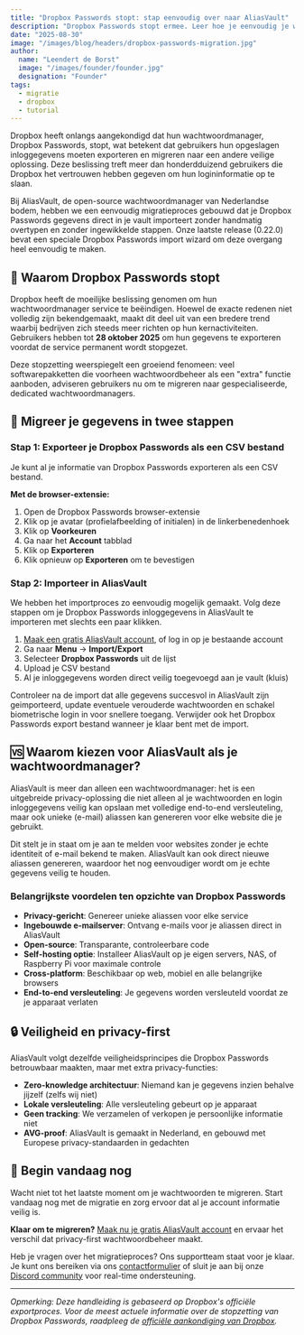 ```yaml
---
title: "Dropbox Passwords stopt: stap eenvoudig over naar AliasVault"
description: "Dropbox Passwords stopt ermee. Leer hoe je eenvoudig je wachtwoorden kunt migreren naar AliasVault met de ingebouwde import wizard"
date: "2025-08-30"
image: "/images/blog/headers/dropbox-passwords-migration.jpg"
author:
  name: "Leendert de Borst"
  image: "/images/founder/founder.jpg"
  designation: "Founder"
tags:
  - migratie
  - dropbox
  - tutorial
---
```


Dropbox heeft onlangs aangekondigd dat hun wachtwoordmanager, Dropbox Passwords, stopt, wat betekent dat gebruikers hun opgeslagen inloggegevens moeten exporteren en migreren naar een andere veilige oplossing. Deze beslissing treft meer dan honderdduizend gebruikers die Dropbox het vertrouwen hebben gegeven om hun logininformatie op te slaan.

Bij AliasVault, de open-source wachtwoordmanager van Nederlandse bodem, hebben we een eenvoudig migratieproces gebouwd dat je Dropbox Passwords gegevens direct in je vault importeert zonder handmatig overtypen en zonder ingewikkelde stappen. Onze laatste release (0.22.0) bevat een speciale Dropbox Passwords import wizard om deze overgang heel eenvoudig te maken.

## 🚨 Waarom Dropbox Passwords stopt

Dropbox heeft de moeilijke beslissing genomen om hun wachtwoordmanager service te beëindigen. Hoewel de exacte redenen niet volledig zijn bekendgemaakt, maakt dit deel uit van een bredere trend waarbij bedrijven zich steeds meer richten op hun kernactiviteiten. Gebruikers hebben tot **28 oktober 2025** om hun gegevens te exporteren voordat de service permanent wordt stopgezet.

Deze stopzetting weerspiegelt een groeiend fenomeen: veel softwarepakketten die voorheen wachtwoordbeheer als een "extra" functie aanboden, adviseren gebruikers nu om te migreren naar gespecialiseerde, dedicated wachtwoordmanagers.

## 🔄 Migreer je gegevens in twee stappen

### Stap 1: Exporteer je Dropbox Passwords als een CSV bestand

Je kunt al je informatie van Dropbox Passwords exporteren als een CSV bestand.

**Met de browser-extensie:**

1. Open de Dropbox Passwords browser-extensie
2. Klik op je avatar (profielafbeelding of initialen) in de linkerbenedenhoek
3. Klik op **Voorkeuren**
4. Ga naar het **Account** tabblad
5. Klik op **Exporteren**
6. Klik opnieuw op **Exporteren** om te bevestigen

### Stap 2: Importeer in AliasVault

We hebben het importproces zo eenvoudig mogelijk gemaakt. Volg deze stappen om je Dropbox Passwords inloggegevens in AliasVault te importeren met slechts een paar klikken.

1. [Maak een gratis AliasVault account](https://www.aliasvault.net/), of log in op je bestaande account
2. Ga naar **Menu** → **Import/Export**
3. Selecteer **Dropbox Passwords** uit de lijst
4. Upload je CSV bestand
5. Al je inloggegevens worden direct veilig toegevoegd aan je vault (kluis)

<ClickableImage
 src="/images/blog/large/dropbox-passwords-migration.jpg"
 alt="AliasVault 0.22.0 Release"
 caption="Eén klik import van Dropbox Passwords naar AliasVault"
/>

Controleer na de import dat alle gegevens succesvol in AliasVault zijn geimporteerd, update eventuele verouderde wachtwoorden en schakel biometrische login in voor snellere toegang.
Verwijder ook het Dropbox Passwords export bestand wanneer je klaar bent met de import.

## 🆚 Waarom kiezen voor AliasVault als je wachtwoordmanager?

AliasVault is meer dan alleen een wachtwoordmanager: het is een uitgebreide privacy-oplossing die niet alleen al je wachtwoorden en login inloggegevens veilig kan opslaan met volledige end-to-end versleuteling, maar ook unieke (e-mail) aliassen kan genereren voor elke website die je gebruikt.

Dit stelt je in staat om je aan te melden voor websites zonder je echte identiteit of e-mail bekend te maken. AliasVault kan ook direct nieuwe aliassen genereren, waardoor het nog eenvoudiger wordt om je echte gegevens veilig te houden.

### Belangrijkste voordelen ten opzichte van Dropbox Passwords

- **Privacy-gericht**: Genereer unieke aliassen voor elke service
- **Ingebouwde e-mailserver**: Ontvang e-mails voor je aliassen direct in AliasVault
- **Open-source**: Transparante, controleerbare code
- **Self-hosting optie**: Installeer AliasVault op je eigen servers, NAS, of Raspberry Pi voor maximale controle
- **Cross-platform**: Beschikbaar op web, mobiel en alle belangrijke browsers
- **End-to-end versleuteling**: Je gegevens worden versleuteld voordat ze je apparaat verlaten

## 🔒 Veiligheid en privacy-first

AliasVault volgt dezelfde veiligheidsprincipes die Dropbox Passwords betrouwbaar maakten, maar met extra privacy-functies:

- **Zero-knowledge architectuur**: Niemand kan je gegevens inzien behalve jijzelf (zelfs wij niet)
- **Lokale versleuteling**: Alle versleuteling gebeurt op je apparaat
- **Geen tracking**: We verzamelen of verkopen je persoonlijke informatie niet
- **AVG-proof**: AliasVault is gemaakt in Nederland, en gebouwd met Europese privacy-standaarden in gedachten

## 🚀 Begin vandaag nog

Wacht niet tot het laatste moment om je wachtwoorden te migreren. Start vandaag nog met de migratie en zorg ervoor dat al je account informatie veilig is.

**Klaar om te migreren?** [Maak nu je gratis AliasVault account](https://app.aliasvault.net/) en ervaar het verschil dat privacy-first wachtwoordbeheer maakt.

Heb je vragen over het migratieproces? Ons supportteam staat voor je klaar. Je kunt ons bereiken via ons [contactformulier](https://www.aliasvault.net/contact) of sluit je aan bij onze [Discord community](https://discord.gg/DsaXMTEtpF) voor real-time ondersteuning.

---

*Opmerking: Deze handleiding is gebaseerd op Dropbox's officiële exportproces. Voor de meest actuele informatie over de stopzetting van Dropbox Passwords, raadpleeg de [officiële aankondiging van Dropbox](https://help.dropbox.com/installs/dropbox-passwords-discontinuation).*
